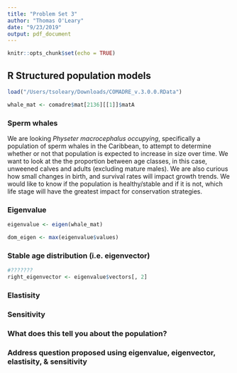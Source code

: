```yaml
---
title: "Problem Set 3"
author: "Thomas O'Leary"
date: "9/23/2019"
output: pdf_document
---
```


```r
knitr::opts_chunk$set(echo = TRUE)
```

## R Structured population models

```r
load("/Users/tsoleary/Downloads/COMADRE_v.3.0.0.RData")

whale_mat <- comadre$mat[2136][[1]]$matA
```

### Sperm whales

We are looking _Physeter macrocephalus occupying_, specifically a population of sperm whales in the Caribbean, to attempt to determine whether or not that population is expected to increase in size over time. We want to look at the the proportion between age classes, in this case, unweened calves and adults (excluding mature males). We are also curious how small changes in birth, and survival rates will impact growth trends. We would like to know if the population is healthy/stable and if it is not, which life stage will have the greatest impact for conservation strategies. 

### Eigenvalue

```r

eigenvalue <- eigen(whale_mat)

dom_eigen <- max(eigenvalue$values)

```

### Stable age distribution (i.e. eigenvector)

```r

#???????
right_eigenvector <- eigenvalue$vectors[, 2]

```


### Elastisity

### Sensitivity

### What does this tell you about the population?

### Address question proposed using eigenvalue, eigenvector, elastisity, & sensitivity

